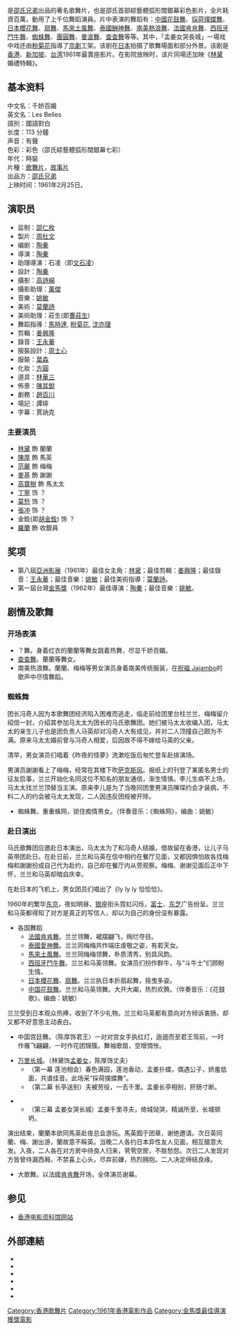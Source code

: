 {{Non-free|time=2020-12-27T02:47:22+00:00}}
{{Infobox Film
| name               = 千嬌百媚
| original_name      = ''{{lang|fr|Les Belles}}''
| image              = Poster of Les Belles.jpg
| caption            = 《千嬌百媚》[[海報|海報]]
| director           = [[陶秦|陶秦]]
| producer           =
| producer_2         = [[邵仁枚|邵仁枚]]
| writer             = [[陶秦|陶秦]]
| narrator           = 
| starring           = [[林黛|林黛]]<br />[[陳厚|陳厚]]<br />[[范麗|范麗]]<br />[[麥基_(演員)|麥基]]<br />[[高寶樹|高寶樹]]
| music              = [[姚敏|姚敏]]
| cinematography     = [[高詩綿|高詩綿]]
| editing            = [[姜興隆|姜興隆]]
| studio             = [[香港|香港]] [[邵氏兄弟|邵氏兄弟有限公司]]
| distributor        = [[香港|香港]] [[邵氏兄弟|邵氏兄弟有限公司]]
| released           = {{BHKG}}：{{film date|1961|2|25}}
| runtime            = 113 分鐘
| country            = {{英屬香港電影}}
| language           = 華語
| budget             = 
| gross              =
| imdb_id            = tt0205336
}}

{{engname|《千嬌百媚》|''Les Belles''}}是[[邵氏兄弟|邵氏兄弟]]出品的著名歌舞片，也是邵氏首部綜藝體弧形闊銀幕彩色影片，全片耗資百萬，動用了上千位舞蹈演員。片中表演的舞蹈有：[[中國|中國]][[花鼓舞|花鼓舞]]、[[採荷撲蝶舞|採荷撲蝶舞]]、[[日本|日本]][[櫻花舞|櫻花舞]]、[[扇舞|扇舞]]、[[馬來土風舞|馬來土風舞]]、[[泰國|泰國]][[酬神舞|酬神舞]]、[[南美|南美]][[熱浪舞|熱浪舞]]、[[法國|法國]][[肯肯舞|肯肯舞]]、[[西班牙|西班牙]][[鬥牛舞|鬥牛舞]]、[[蜘蛛舞|蜘蛛舞]]、[[團圓舞|團圓舞]]、[[曼波舞|曼波舞]]、[[查查舞|查查舞]]等等。其中，「孟姜女哭長城」一場戏中戏还由[[粉菊花|粉菊花]]指導了[[京劇|京劇]]工架。该剧在[[日本|日本]]拍摄了歌舞場面和部分外景。该剧是[[香港|香港]]、[[新加坡|新加坡]]、[[台湾|台湾]]1961年最賣座影片。在影院放映时，该片同場还加映《[[林黛|林黛]]婚禮特輯》。

==基本资料==
中文名：千娇百媚<br>
英文名：Les Belles<br>
語別：國語對白 <br>
长度：113 分鐘<br>
声音：有聲<br>
色彩：彩色（邵氏綜藝體弧形闊銀幕七彩）<br> 
年代：時裝 <br>
片種：[[歌舞片|歌舞片]]，[[故事片|故事片]]<br>
出品方：[[邵氏兄弟|邵氏兄弟]]<br>
上映时间：1961年2月25日。

==演职员==
*监制：[[邵仁枚|邵仁枚]]
*製片：[[周杜文|周杜文]] 
*编剧：[[陶秦|陶秦]]
*導演：[[陶秦|陶秦]] 
*助理導演：石凌（即[[文石凌|文石凌]]） 
*設計：[[陶秦|陶秦]]
*攝影：[[高詩綿|高詩綿]] 
*攝影助理：[[萬傑|萬傑]] 
*音樂：[[姚敏|姚敏]] 
*美術：[[莫蘭詩|莫蘭詩]] 
*美術助理：莊生(即[[曹莊生|曹莊生]]) 
*舞蹈指導：[[馬時達|馬時達]], [[粉菊花|粉菊花]], [[沈亦理|沈亦理]] 
*剪輯：[[姜興隆|姜興隆]] 
*錄音：[[王永華|王永華]] 
*服裝設計：[[周士心|周士心]] 
*服裝：[[葉森|葉森]] 
*化妝：[[方圓_(化妝師)|方圓]] 
*道具：[[林華三|林華三]] 
*佈景：[[陳其銳|陳其銳]] 
*劇務：[[趙百川|趙百川]] 
*場記：譚嬣 
*字幕：賈訥克

===主要演员===
*[[林黛|林黛]]  飾 蘭蘭 
*[[陳厚|陳厚]]  飾 馬英 
*[[范麗|范麗]]  飾 梅梅 
*[[麥基_(演員)|麥基]]  飾 謝謝
*[[高寶樹|高寶樹]]  飾 馬太太
*[[丁寧|丁寧]] 饰 ？
*[[莫愁_(演員)|莫愁]] 饰 ？
*[[張冲_(演員)|張冲]] 饰 ？
*金銓(即[[胡金銓|胡金銓]]) 饰 ？
*[[羅蘭_(香港)|羅蘭]] 飾 收銀員

==奖项==
*第八屆[[亚洲影展|亞洲影展]]（1961年）最佳女主角：[[林黛|林黛]]；最佳剪輯：[[姜興隆|姜興隆]]；最佳錄音：[[王永華|王永華]]；最佳音樂：[[姚敏|姚敏]]；最佳美術指導：[[莫蘭詩|莫蘭詩]]。
*第一屆台灣[[金馬獎|金馬獎]]（1962年）最佳導演：[[陶秦|陶秦]]；最佳音樂：[[姚敏|姚敏]]。 


==剧情及歌舞==
{{no plot}}

===开场表演===
*？舞。身着红衣的蘭蘭等舞女跳着热舞，尽显千娇百媚。
*[[查查舞|查查舞]]。蘭蘭等舞女。
*南美热浪舞。蘭蘭、梅梅等男女演员身着南美传统服装，在[[祝福_Jajambo|祝福 Jajambo]]的歌声中尽情舞蹈。

{{引用|
'''祝福 Jajambo'''<br>
作曲: Hattori Ryoichi ([[服部良一|服部良一]]) （《[[说不出的快活|说不出的快活]]》曲）作词：[[沈華|沈華]] 演唱：合唱<br>
<br>
祝福你 祝福你<br>
祝福你 祝你健康快乐又如意<br>
<br>
祝福你 祝福你<br>
祝福你 祝你健康快乐又如意<br>
<br>
祝你享尽温暖<br>
没有？？ 没有？？<br>
？？？？永远在一起<br>
<br>
祝你？？光明<br>
没有？？ 没有？？<br>
只有幸福永远跟着你<br>
<br>
Ja Ja Jajambo<br>
Ja Ja Jajambo<br>
Ja Ja Jajambo<br> 
Ja Ja Jajambo Jajambo<br>
<br>
祝福 祝福你<br>
祝福你？？青春永远美丽 Jajambo<br>
<br>
祝福 祝福你<br>
祝福你健康快乐永远？？ Jajambo<br>
<br>
Ja Ja Jajambo<br>
Ja Ja Jajambo<br>
Ja Ja Jajambo<br>
Ja Ja Jajambo Jajambo Jajambo
}}

===蜘蛛舞===
团长冯奇人因为本歌舞团经济陷入困难而逃走，临走前给团里台柱兰兰、梅梅留介绍信一封，介绍其参加马太太为团长的马氏歌舞团。她们被马太太收编入团，马太太的亲生儿子也是团负责人马英却对冯奇人大有成见，并对二人顶撞自己颇为不满。原来马太太婚前曾与冯奇人相爱，后因故不得不嫁给马英的父亲。

清早，男女演员们唱着《昨夜的怪夢》洗漱吃饭后匆忙登车赴排演场。

{{引用|
'''昨夜的怪夢'''<br>
作曲：[[陈歌辛|陈歌辛]]（《[[讨厌的早晨|讨厌的早晨]]》曲） 作词：沈華 演唱：合唱<br>
<br>
昨夜的怪夢是多甜蜜<br>
今天的精神是昏昏迷迷<br>
少女不怀春<br>
太阳不在西<br>
<br>
胡思乱想是大丈夫的没出息<br>
喷水莲头是好男儿的洗澡机<br>
只要一上传声机<br>
哪怕？？？？<br>
<br>
心中人自己看分明<br>
这？？？？上楼梯<br>
小声轻放地？？？<br>
？？？？天空坏主意<br>
<br>
打起了精神呀不输气<br>
恋爱的获得要三十晃几<br>
咱们就清休闲<br>
看前面怎呀怎么地
}}

男演员謝謝看上了梅梅，经常在其楼下吹[[萨克斯风|萨克斯风]]。报纸上的刊登了某匿名男士的征友启事，兰兰开始化名同这位不知名的朋友通信，渐生情愫。李儿生病不上场，马太太找兰兰顶替当主演。原来李儿是为了当晚同团里男演员陳琛约会才装病，不料二人的约会被马太太发现，二人因违反团规被开除。

*蜘蛛舞。重重蛛网，锁住痴情男女。（伴奏音乐：《蜘蛛网》，编曲：姚敏）

===赴日演出===
马氏歌舞团应邀赴日本演出，马太太为了和冯奇人结婚，借故留在香港，让儿子马英带团赴日。在赴日前，兰兰和马英在信中相约在餐厅见面，又都因惧怕故各找梅梅和謝謝扮成自己代为赴约，自己却在餐厅内从旁观察。梅梅、谢谢见面后正中下怀，兰兰和马英却暗自庆幸。

在赴日本的飞机上，男女团员们唱出了《Iy Iy Iy 恰恰恰》。

{{引用|
'''Iy Iy Iy 恰恰恰'''<br>
編曲:姚敏（'[[I,_Yi,_Yi,_Yi,_Yi_(I_Like_You_Very_Much)|I, Yi, Yi, Yi, Yi (I Like You Very Much)]]'曲） 作詞:沈華 演唱：合唱<br>
<br>
IY IY IY 一個一個笑臉開<br>
一個一個甜上心頭來<br>
嘻嘻嘻嘻哈哈哈哈 樂滿懷<br>
嘻嘻哈哈 憂愁都拋開<br>
<br>
(男)心花朵朵開<br>
(女)春色上眉黛<br>
(男)妹妹我愛你<br>
(女)哥哥我不睬<br>
<br>
IY IY IY 一個一個笑臉開<br>
一個一個甜上心頭來<br>
嘻嘻嘻嘻哈哈哈哈 樂滿懷<br>
嘻嘻哈哈 憂愁都拋開<br>
<br>
IY IY IY IY SI SI SI SI<br>
IY IY IY IY SI SI SI SI<br>
IY IY IY IY SI SI SI SI
}} 

1960年的繁华[[东京|东京]]，夜如明昼，[[银座|银座]]街头霓虹闪烁，[[富士|富士]]、[[东芝|东芝]]广告纷呈。兰兰和马英都得知了对方是真正的写信人，却以为自己的身份没有暴露。

*各国舞蹈
**[[法國|法國]][[肯肯舞|肯肯舞]]。兰兰领舞，裙摆翩飞，绚烂夺目。
**[[泰國|泰國]][[愛神舞|愛神舞]]。兰兰同梅梅共作端庄虔敬之姿，有若天女。
**[[馬來土風舞|馬來土風舞]]。兰兰同梅梅领舞，朴质清秀，别具风韵。
**[[西班牙|西班牙]][[鬥牛舞|鬥牛舞]]。兰兰和马英领舞。女演员们扮作群牛，与“斗牛士”们顾盼生情。
**[[日本|日本]][[櫻花舞|櫻花舞]]、[[扇舞|扇舞]]。兰兰执日本折扇起舞，摇曳多姿。
**[[中国|中国]][[花鼓舞|花鼓舞]]。兰兰和马英领舞。大开大阖，热烈欢腾。（伴奏音乐：《花鼓歌》，编曲：姚敏）


兰兰受到日本观众热捧，收到了不少礼物。兰兰和马英都有意向对方倾诉衷肠，却又都不好意思主动表白。

*中国宫廷舞。（陈厚饰君王）一对对宫女手执红灯，迤逦而至君王驾前，一时作雁飞翩翩，一时作花团锦簇。舞袖歌扇，空增惆怅。

{{引用|
'''萬里長城'''<br>
作曲:姚敏 作詞:沈華 演唱：女声合唱
}}


*[[万里长城|万里长城]]。（林黛饰[[孟姜女|孟姜女]]，陈厚饰丈夫）
**（第一幕 莲池相会）春色满园，莲池香动，孟姜扑蝶，偶遇公子，娇羞低面，共谱佳音。此场采“採荷撲蝶舞”。
**（第二幕 长亭送别）夫被劳役，一去千里。孟姜长亭相别，肝肠寸断。

{{引用|
'''何日再相逢'''<br>
作曲:姚敏 作詞:沈華 演唱：女声合唱<br>
<br>
？？？？？？？<br>
？？？？？？？<br>
长亭别 ？？？<br>
满腔的？？？？<br>
流淚眼对流淚眼<br>
斷腸人送斷腸人<br>
何日再相逢 <br>
何日再相逢
}}

**（第三幕 孟姜女哭长城）孟姜千里寻夫，倚城恸哭，精诚所至，长城顿坍。

{{引用|
'''孟姜女哀歌'''<br>
编曲：姚敏（《四季歌》[[贺绿汀|贺绿汀]]曲）作词：沈华；演唱：[[静婷|静婷]]<br>
<br>
春到山上不思春，<br>
孟姜女寻夫到长城，<br>
眼里只少花不见，<br>
无颜？？？？魂。<br>
<br>
冬来白雪布山峰，<br>
孟姜女寻夫都成梦，<br>
行脚无力求苍天，<br>
许我来生再相逢。
}}

演出结束，蘭蘭本欲同馬英赴夜总会游玩。馬英囿于团章，谢绝邀请。次日英同蘭、梅、謝出游，蘭故意不睬英。当晚二人各约日本异性友人见面，相互醋意大发。入夜，二人各在对方房中待良人归来，茕茕空房，不胜愁怨。次日二人发现对方皆曾待漏西厢，不禁喜上心头，尽弃前嫌，热烈拥抱。二人决定缔结良缘。

*大歌舞。以法國[[肯肯舞|肯肯舞]]开场，全体演员谢幕。

{{引用|
'''千娇百媚'''<br>
作曲：姚敏 作词：陶秦 演唱：合唱<br>
<br>
花开林芳菲<br>
花香人陶醉<br>
处处良辰美景春风醉<br>
愿一地花团锦簇 千娇百媚<br>
告诉你幸福来临 春已归<br>
<br>
千娇百媚 快乐常在<br>
幸福常随 天天努力永远爱<br>
千娇百媚 大地春归<br>
春光常随 快乐幸福永相随<br>
<br>
花开林芳菲<br>
花香人陶醉<br>
处处良辰美景春风醉<br>
愿一地花团锦簇 千娇百媚<br>
告诉你快乐常在 幸福常随<br>
让我们？？ 千娇百媚<br>
千娇百媚
}}

==参见==
*[http://ipac.hkfa.lcsd.gov.hk:81/ipac20/ipac.jsp?session=1W4K729918M21.1345&profile=hkfa&logout=true&startover=true#focus#focus 香港电影资料馆网站]{{dead link|date=2017年11月 |bot=InternetArchiveBot |fix-attempted=yes }}

==外部連結==
*{{hkmdb title|3348}}
*{{Mtime|30827}}
*{{douban}}
*{{rotten-tomatoes|qian_jiao_bai_mei}}
*{{Amg movie|534362}}
*{{imdb title|0205336}}

{{金馬獎最佳原創電影音樂}}
{{金馬獎最佳原創電影歌曲}}


[[Category:香港歌舞片|Category:香港歌舞片]]
[[Category:1961年香港電影作品|Category:1961年香港電影作品]]
[[Category:金馬獎最佳導演獲獎電影|Category:金馬獎最佳導演獲獎電影]]